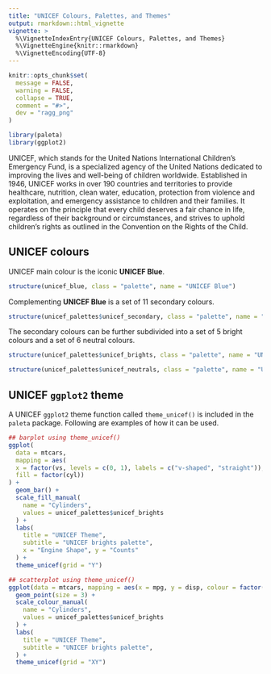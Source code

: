 ```yaml
---
title: "UNICEF Colours, Palettes, and Themes"
output: rmarkdown::html_vignette
vignette: >
  %\VignetteIndexEntry{UNICEF Colours, Palettes, and Themes}
  %\VignetteEngine{knitr::rmarkdown}
  %\VignetteEncoding{UTF-8}
---
```


```r
knitr::opts_chunk$set(
  message = FALSE,
  warning = FALSE,
  collapse = TRUE,
  comment = "#>",
  dev = "ragg_png"
)
```

```r
library(paleta)
library(ggplot2)
```

UNICEF, which stands for the United Nations International Children's Emergency Fund, is a specialized agency of the United Nations dedicated to improving the lives and well-being of children worldwide. Established in 1946, UNICEF works in over 190 countries and territories to provide healthcare, nutrition, clean water, education, protection from violence and exploitation, and emergency assistance to children and their families. It operates on the principle that every child deserves a fair chance in life, regardless of their background or circumstances, and strives to uphold children's rights as outlined in the Convention on the Rights of the Child.

## UNICEF colours

UNICEF main colour is the iconic **UNICEF Blue**.

```r
structure(unicef_blue, class = "palette", name = "UNICEF Blue")
```

Complementing **UNICEF Blue** is a set of 11 secondary colours.

```r
structure(unicef_palettes$unicef_secondary, class = "palette", name = "UNICEF Secondary")
```

The secondary colours can be further subdivided into a set of 5 bright colours and a set of 6 neutral colours.

```r
structure(unicef_palettes$unicef_brights, class = "palette", name = "UNICEF Brights")
```

```r
structure(unicef_palettes$unicef_neutrals, class = "palette", name = "UNICEF Neutrals")
```

## UNICEF `ggplot2` theme

A UNICEF `ggplot2` theme function called `theme_unicef()` is included in the `paleta` package. Following are examples of how it can be used.

```r
## barplot using theme_unicef()
ggplot(
  data = mtcars,
  mapping = aes(
  x = factor(vs, levels = c(0, 1), labels = c("v-shaped", "straight")),
  fill = factor(cyl))
) +
  geom_bar() +
  scale_fill_manual(
    name = "Cylinders", 
    values = unicef_palettes$unicef_brights
  ) +
  labs(
    title = "UNICEF Theme",
    subtitle = "UNICEF brights palette",
    x = "Engine Shape", y = "Counts"
  ) +
  theme_unicef(grid = "Y")
```

```r
## scatterplot using theme_unicef()
ggplot(data = mtcars, mapping = aes(x = mpg, y = disp, colour = factor(cyl))) +
  geom_point(size = 3) +
  scale_colour_manual(
    name = "Cylinders", 
    values = unicef_palettes$unicef_brights
  ) +
  labs(
    title = "UNICEF Theme",
    subtitle = "UNICEF brights palette",
  ) +
  theme_unicef(grid = "XY")
```

